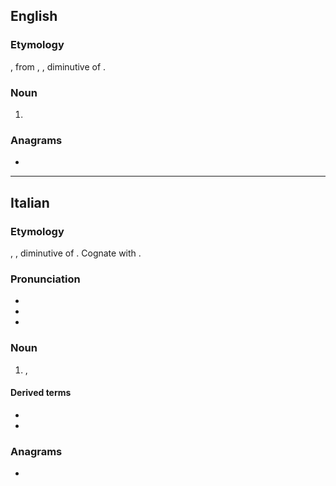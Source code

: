 ==English==

===Etymology===
{{bor|en|it|grissino}}, from {{der|en|pms|grissin}}, {{m|pms|ghërsin}}, diminutive of {{m|pms|ghersa||line, row}}.

===Noun===
{{en-noun|grissini}}

# {{def|A [[narrow]] [[breadstick]] in [[Italian]] [[cuisine]].}}

{{topics|en|Breads}}

===Anagrams===
* {{anagrams|en|signiors}}

----

==Italian==

===Etymology===
{{bor|it|pms|grissin|withtext=1}}, {{m|pms|ghërsin}}, diminutive of {{m|pms|ghersa||line, row}}. Cognate with {{cog|fr|gressin}}.

===Pronunciation===
{{wikipedia|lang=it}}
* {{IPA|/ɡrisˈsi.no/|[ɡriˈsːiːno]|lang=it}}
* {{rhymes|ino|lang=it}}
* {{hyphenation|gris|sì|no|lang=it}}

===Noun===
{{it-noun|m}}

# {{l|en|breadstick}}, {{l|en|grissino}}

====Derived terms====
* {{l|it|grissineria}}
* {{l|it|grissinificio}}

{{topics|it|Breads}}

===Anagrams===
* {{anagrams|it|ingrossi|signorsì}}